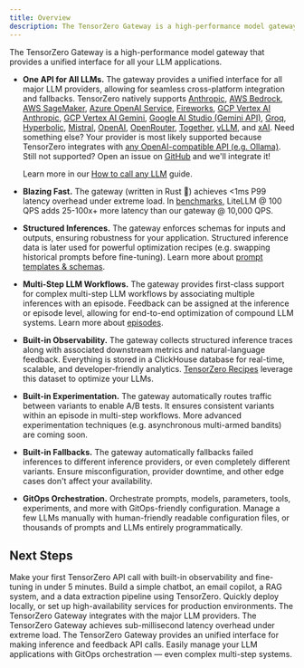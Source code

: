 ```yaml
---
title: Overview
description: The TensorZero Gateway is a high-performance model gateway that provides a unified interface for all your LLM applications.
---
```


The TensorZero Gateway is a high-performance model gateway that provides a unified interface for all your LLM applications.

- **One API for All LLMs.**
  The gateway provides a unified interface for all major LLM providers, allowing for seamless cross-platform integration and fallbacks.
  TensorZero natively supports
  [Anthropic](/integrations/model-providers/anthropic/),
  [AWS Bedrock](/integrations/model-providers/aws-bedrock/),
  [AWS SageMaker](/integrations/model-providers/aws-sagemaker/),
  [Azure OpenAI Service](/integrations/model-providers/azure/),
  [Fireworks](/integrations/model-providers/fireworks/),
  [GCP Vertex AI Anthropic](/integrations/model-providers/gcp-vertex-ai-anthropic/),
  [GCP Vertex AI Gemini](/integrations/model-providers/gcp-vertex-ai-gemini/),
  [Google AI Studio (Gemini API)](/integrations/model-providers/google-ai-studio-gemini/),
  [Groq](/integrations/model-providers/groq/),
  [Hyperbolic](/integrations/model-providers/hyperbolic/),
  [Mistral](/integrations/model-providers/mistral/),
  [OpenAI](/integrations/model-providers/openai/),
  [OpenRouter](/integrations/model-providers/openrouter/),
  [Together](/integrations/model-providers/together/),
  [vLLM](/integrations/model-providers/vllm/), and
  [xAI](/integrations/model-providers/xai/).
  Need something else?
  Your provider is most likely supported because TensorZero integrates with [any OpenAI-compatible API (e.g. Ollama)](/integrations/model-providers/openai-compatible/).
  Still not supported?
  Open an issue on [GitHub](https://github.com/tensorzero/tensorzero/issues) and we'll integrate it!

  <Tip>

  Learn more in our [How to call any LLM](/gateway/call-any-llm) guide.

  </Tip>

- **Blazing Fast.**
  The gateway (written in Rust 🦀) achieves &lt;1ms P99 latency overhead under extreme load.
  In [benchmarks](/gateway/benchmarks/), LiteLLM @ 100 QPS adds 25-100x+ more latency than our gateway @ 10,000 QPS.

- **Structured Inferences.**
  The gateway enforces schemas for inputs and outputs, ensuring robustness for your application.
  Structured inference data is later used for powerful optimization recipes (e.g. swapping historical prompts before fine-tuning).
  Learn more about [prompt templates & schemas](/gateway/guides/prompt-templates-schemas/).

- **Multi-Step LLM Workflows.**
  The gateway provides first-class support for complex multi-step LLM workflows by associating multiple inferences with an episode.
  Feedback can be assigned at the inference or episode level, allowing for end-to-end optimization of compound LLM systems.
  Learn more about [episodes](/gateway/guides/episodes/).

- **Built-in Observability.**
  The gateway collects structured inference traces along with associated downstream metrics and natural-language feedback.
  Everything is stored in a ClickHouse database for real-time, scalable, and developer-friendly analytics.
  [TensorZero Recipes](/recipes/) leverage this dataset to optimize your LLMs.

- **Built-in Experimentation.**
  The gateway automatically routes traffic between variants to enable A/B tests.
  It ensures consistent variants within an episode in multi-step workflows.
  More advanced experimentation techniques (e.g. asynchronous multi-armed bandits) are coming soon.

- **Built-in Fallbacks.**
  The gateway automatically fallbacks failed inferences to different inference providers, or even completely different variants.
  Ensure misconfiguration, provider downtime, and other edge cases don't affect your availability.

- **GitOps Orchestration.**
  Orchestrate prompts, models, parameters, tools, experiments, and more with GitOps-friendly configuration.
  Manage a few LLMs manually with human-friendly readable configuration files, or thousands of prompts and LLMs entirely programmatically.

## Next Steps

<Columns cols={2}>
  <Card title="Quickstart" href="/quickstart/">
    Make your first TensorZero API call with built-in observability and
    fine-tuning in under 5 minutes.
  </Card>
  <Card title="Tutorial" href="/gateway/tutorial/">
    Build a simple chatbot, an email copilot, a RAG system, and a data
    extraction pipeline using TensorZero.
  </Card>
  <Card title="Deployment" href="/gateway/deployment/">
    Quickly deploy locally, or set up high-availability services for production
    environments.
  </Card>
  <Card title="Integrations" href="/integrations/model-providers/">
    The TensorZero Gateway integrates with the major LLM providers.
  </Card>
  <Card title="Benchmarks" href="/gateway/benchmarks/">
    The TensorZero Gateway achieves sub-millisecond latency overhead under
    extreme load.
  </Card>
  <Card title="API Reference" href="/gateway/api-reference/inference/">
    The TensorZero Gateway provides an unified interface for making inference
    and feedback API calls.
  </Card>
  <Card
    title="Configuration Reference"
    href="/gateway/configuration-reference/"
  >
    Easily manage your LLM applications with GitOps orchestration — even complex
    multi-step systems.
  </Card>
</Columns>
